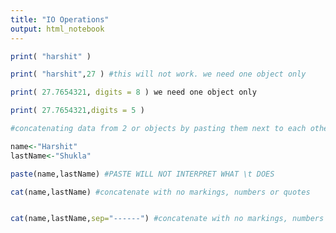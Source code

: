 ```yaml
---
title: "IO Operations"
output: html_notebook
---
```

```r
print( "harshit" )
```


```r
print( "harshit",27 ) #this will not work. we need one object only

```


```r
print( 27.7654321, digits = 8 ) we need one object only

```


```r
print( 27.7654321,digits = 5 ) 

```


```r

#concatenating data from 2 or objects by pasting them next to each other

name<-"Harshit"
lastName<-"Shukla"

paste(name,lastName) #PASTE WILL NOT INTERPRET WHAT \t DOES
```


```r
cat(name,lastName) #concatenate with no markings, numbers or quotes

```


```r
```


```r
cat(name,lastName,sep="------") #concatenate with no markings, numbers or quotes

```


```r
```


```r
```


```r
```


```r
```


```r
```


```r
```


```r
```


```r
```


```r
```


```r
```


```r
```


```r
```

